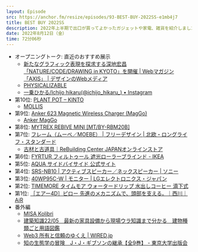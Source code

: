 ```yaml
---
layout: Episode
src: https://anchor.fm/resize/episodes/93-BEST-BUY-2022SS-e1mb4j7
title: BEST BUY 2022SS
description: 2022年上半期で出口が買ってよかったガジェットや家電、雑貨を紹介しました。
date: 2022年8月12日（金）
time: 72分06秒
---
```


- オープニングトーク: 直近のおすすめ展示
    - [新たなグラフィック表現を探求する深地宏昌 「NATURE/CODE/DRAWING in KYOTO」を開催 | Webマガジン「AXIS」 | デザインのWebメディア](https://www.axismag.jp/posts/2022/08/484663.html)
    - [PHYSICALIZABLE](https://physicalizable.com/)
    - [一乗ひかる/Ichijo hikaru(@ichijo_hikaru_) • Instagram](https://www.instagram.com/ichijo_hikaru_/)
- 第10位: [PLANT POT – KINTO](https://kinto.co.jp/collections/plant-pot)
    - [MOLLIS](https://mollis-kinto.com/)
- 第9位: [Anker 623 Magnetic Wireless Charger (MagGo)](https://www.ankerjapan.com/products/b2568)
    - [Anker MagGo](https://lp.ankerjapan.com/campaign/anker/maggo)
- 第8位: [MYTREX REBIVE MINI [MT/BY-RBM20B]](https://www.amazon.co.jp/gp/product/B08Q7K25F5/)
- 第7位: [フレーム（ムーベ／MOEBE） | フリーデザイン | 北欧・ロングライフ・スタンダード](https://www.freedesign.jp/shopdetail/000000001718/)
    - [古材と古道具｜ReBuilding Center JAPANオンラインストア](https://rebuildingcenterjp.stores.jp/?category_id=5e92cac7e20b041f1131e13a)
- 第6位: [FYRTUR フィルトゥール 遮光ローラーブラインド - IKEA](https://www.ikea.com/jp/ja/p/fyrtur-block-out-roller-blind-smart-wireless-battery-operated-grey-20408183/)
- 第5位: [AQUA サイドバイサイド 公式サイト](https://aqua-has.com/cp/fridge/sidebyside/)
- 第4位: [SRS-NB10 | アクティブスピーカー／ネックスピーカー | ソニー](https://www.sony.jp/active-speaker/products/SRS-NB10/)
- 第3位: [40WP95C-W | モニター | LGエレクトロニクス・ジャパン](https://www.lg.com/jp/monitor/lg-40wp95c-w)
- 第2位: [TIMEMORE タイムモア ウォータードリップ 水出しコーヒー 滴下式](https://www.amazon.co.jp/dp/B087RSNYJW?th=1)
- 第1位: [［エアー4D］ピロー 先進のメカニズムで、頭部を支える。｜西川｜AiR](https://www.airsleep.jp/lineup/pillow4d.html)
- 番外編
  - [MISA Kolibri](http://www.izumikosan.co.jp/publics/index/9/)
  - [建築知識22/05　最新の家具設備から現場ウラ知識まで分かる　建物種類ごと用語図鑑](https://www.xknowledge.co.jp/book/4910034290529)
  - [Web3 所有と信頼のゆくえ | WIRED.jp](https://wired.jp/magazine/vol_44/)
  - [知の生態学の冒険　J・J・ギブソンの継承【全9巻】 - 東京大学出版会](http://www.utp.or.jp/book/b601058.html)
